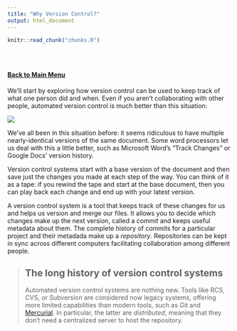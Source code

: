 ```yaml
---
title: "Why Version Control?"
output: html_document
---
```



<!-- The file analysis/chunks.R contains chunks that define default settings
shared across the workflowr files. -->
```r
knitr::read_chunk("chunks.R")
```

<!-- Update knitr chunk options -->
```r
```

<!-- Insert the date the file was last updated -->
```r
```

<!-- Insert the code version (Git commit SHA1) if Git repository exists and R
 package git2r is installed -->
```r
```

<!-- Add your analysis here -->
#### [Back to Main Menu](git_intro.html)   


We'll start by exploring how version control can be used
to keep track of what one person did and when.
Even if you aren't collaborating with other people,
automated version control is much better than this situation:

![](../analysis/fig/phd101212s.png)

We've all been in this situation before: it seems ridiculous to have multiple nearly-identical versions of the same document. Some word processors let us deal with this a little better, such as Microsoft Word's "Track Changes" or Google Docs' version history.

Version control systems start with a base version of the document and then save just the changes you made at each step of the way. You can think of it as a tape: if you rewind the tape and start at the base document, then you can play back each change and end up with your latest version.

A version control system is a tool that keeps track of these changes for us and helps us version and merge our files. It allows you to decide which changes make up the next version, called a *commit* and keeps useful metadata about them. The complete history of commits for a particular project and their metadada make up a *repository*. Repositories can be kept in sync across different computers facilitating collaboration among different people.




> ## The long history of version control systems {.callout}
>
> Automated version control systems are nothing new. Tools like RCS, CVS, or
> Subversion are considered now legacy systems, offering more limited
> capabilities than modern tools, such as Git and
> [Mercurial](http://swcarpentry.github.io/hg-novice/). In particular, the
> latter are *distributed*, meaning that they don't need a centralized server
> to host the repository.
